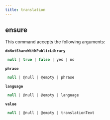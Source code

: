 ```yaml
---
title: translation
---
```


## ensure

This command accepts the following arguments:

**`doNotShareWithPublicLibrary`**
```js filename="type"
 null | true | false | yes | no
```
**`phrase`**
```js filename="type"
 null | @null | @empty | phrase
```
**`language`**
```js filename="type"
 null | @null | @empty | language
```
**`value`**
```js filename="type"
 null | @null | @empty | translationText
```

